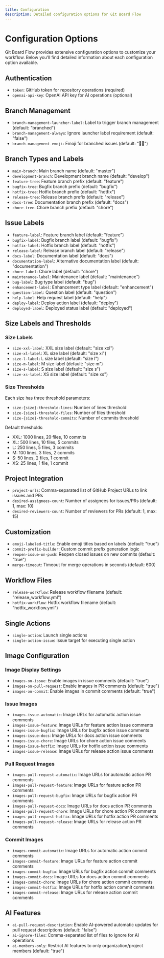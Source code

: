 ```yaml
---
title: Configuration
description: Detailed configuration options for Git Board Flow
---
```


# Configuration Options

Git Board Flow provides extensive configuration options to customize your workflow. Below you'll find detailed information about each configuration option available.

## Authentication

- `token`: GitHub token for repository operations (required)
- `openai-api-key`: OpenAI API key for AI operations (optional)

## Branch Management

- `branch-management-launcher-label`: Label to trigger branch management (default: "branched")
- `branch-management-always`: Ignore launcher label requirement (default: "false")
- `branch-management-emoji`: Emoji for branched issues (default: "🧑‍💻")

## Branch Types and Labels

- `main-branch`: Main branch name (default: "master")
- `development-branch`: Development branch name (default: "develop")
- `feature-tree`: Feature branch prefix (default: "feature")
- `bugfix-tree`: Bugfix branch prefix (default: "bugfix")
- `hotfix-tree`: Hotfix branch prefix (default: "hotfix")
- `release-tree`: Release branch prefix (default: "release")
- `docs-tree`: Documentation branch prefix (default: "docs")
- `chore-tree`: Chore branch prefix (default: "chore")

## Issue Labels

- `feature-label`: Feature branch label (default: "feature")
- `bugfix-label`: Bugfix branch label (default: "bugfix")
- `hotfix-label`: Hotfix branch label (default: "hotfix")
- `release-label`: Release branch label (default: "release")
- `docs-label`: Documentation label (default: "docs")
- `documentation-label`: Alternative documentation label (default: "documentation")
- `chore-label`: Chore label (default: "chore")
- `maintenance-label`: Maintenance label (default: "maintenance")
- `bug-label`: Bug type label (default: "bug")
- `enhancement-label`: Enhancement type label (default: "enhancement")
- `question-label`: Question label (default: "question")
- `help-label`: Help request label (default: "help")
- `deploy-label`: Deploy action label (default: "deploy")
- `deployed-label`: Deployed status label (default: "deployed")

## Size Labels and Thresholds

### Size Labels
- `size-xxl-label`: XXL size label (default: "size xxl")
- `size-xl-label`: XL size label (default: "size xl")
- `size-l-label`: L size label (default: "size l")
- `size-m-label`: M size label (default: "size m")
- `size-s-label`: S size label (default: "size s")
- `size-xs-label`: XS size label (default: "size xs")

### Size Thresholds
Each size has three threshold parameters:
- `size-{size}-threshold-lines`: Number of lines threshold
- `size-{size}-threshold-files`: Number of files threshold
- `size-{size}-threshold-commits`: Number of commits threshold

Default thresholds:
- XXL: 1000 lines, 20 files, 10 commits
- XL: 500 lines, 10 files, 5 commits
- L: 250 lines, 5 files, 3 commits
- M: 100 lines, 3 files, 2 commits
- S: 50 lines, 2 files, 1 commit
- XS: 25 lines, 1 file, 1 commit

## Project Integration

- `project-urls`: Comma-separated list of GitHub Project URLs to link issues and PRs
- `desired-assignees-count`: Number of assignees for issues/PRs (default: 1, max: 10)
- `desired-reviewers-count`: Number of reviewers for PRs (default: 1, max: 15)

## Customization

- `emoji-labeled-title`: Enable emoji titles based on labels (default: "true")
- `commit-prefix-builder`: Custom commit prefix generation logic
- `reopen-issue-on-push`: Reopen closed issues on new commits (default: "true")
- `merge-timeout`: Timeout for merge operations in seconds (default: 600)

## Workflow Files

- `release-workflow`: Release workflow filename (default: "release_workflow.yml")
- `hotfix-workflow`: Hotfix workflow filename (default: "hotfix_workflow.yml")

## Single Actions

- `single-action`: Launch single actions
- `single-action-issue`: Issue target for executing single action

## Image Configuration

### Image Display Settings
- `images-on-issue`: Enable images in issue comments (default: "true")
- `images-on-pull-request`: Enable images in PR comments (default: "true")
- `images-on-commit`: Enable images in commit comments (default: "true")

### Issue Images
- `images-issue-automatic`: Image URLs for automatic action issue comments
- `images-issue-feature`: Image URLs for feature action issue comments
- `images-issue-bugfix`: Image URLs for bugfix action issue comments
- `images-issue-docs`: Image URLs for docs action issue comments
- `images-issue-chore`: Image URLs for chore action issue comments
- `images-issue-hotfix`: Image URLs for hotfix action issue comments
- `images-issue-release`: Image URLs for release action issue comments

### Pull Request Images
- `images-pull-request-automatic`: Image URLs for automatic action PR comments
- `images-pull-request-feature`: Image URLs for feature action PR comments
- `images-pull-request-bugfix`: Image URLs for bugfix action PR comments
- `images-pull-request-docs`: Image URLs for docs action PR comments
- `images-pull-request-chore`: Image URLs for chore action PR comments
- `images-pull-request-hotfix`: Image URLs for hotfix action PR comments
- `images-pull-request-release`: Image URLs for release action PR comments

### Commit Images
- `images-commit-automatic`: Image URLs for automatic action commit comments
- `images-commit-feature`: Image URLs for feature action commit comments
- `images-commit-bugfix`: Image URLs for bugfix action commit comments
- `images-commit-docs`: Image URLs for docs action commit comments
- `images-commit-chore`: Image URLs for chore action commit comments
- `images-commit-hotfix`: Image URLs for hotfix action commit comments
- `images-commit-release`: Image URLs for release action commit comments

## AI Features

- `ai-pull-request-description`: Enable AI-powered automatic updates for pull request descriptions (default: "false")
- `ai-ignore-files`: Comma-separated list of files to ignore for AI operations
- `ai-members-only`: Restrict AI features to only organization/project members (default: "true") 